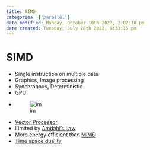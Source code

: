 ```yaml
---
title: SIMD
categories: ['parallel']
date modified: Monday, October 10th 2022, 2:02:18 pm
date created: Tuesday, July 26th 2022, 8:33:15 pm
---
```


# SIMD
- Single instruction on multiple data
- Graphics, Image processing
- Synchronous, Deterministic
- GPU
- ![im](images/Pasted%20image%2020220506150837.png)
- [Vector Processor](Vector%20Processor.qmd)
- Limited by [Amdahl's Law](Amdahl's%20Law.qmd)
- More energy efficient than [MIMD](MIMD.qmd)
- [Time space duality](Time%20space%20duality.qmd)



